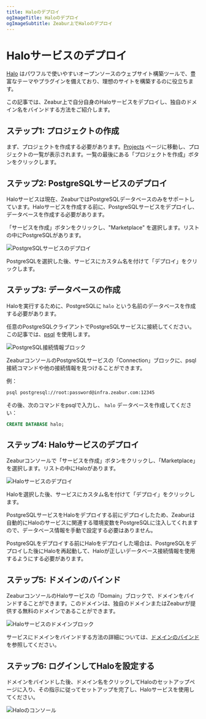 ```yaml
---
title: Haloのデプロイ
ogImageTitle: Haloのデプロイ
ogImageSubtitle: Zeabur上でHaloのデプロイ
---
```



# Haloサービスのデプロイ

[Halo](https://halo.run/) はパワフルで使いやすいオープンソースのウェブサイト構築ツールで、豊富なテーマやプラグインを備えており、理想のサイトを構築するのに役立ちます。

この記事では、Zeabur上で自分自身のHaloサービスをデプロイし、独自のドメイン名をバインドする方法をご紹介します。

## ステップ1: プロジェクトの作成

まず、プロジェクトを作成する必要があります。[Projects](https://dash.zeabur.com/projects) ページに移動し、プロジェクトの一覧が表示されます。一覧の最後にある「プロジェクトを作成」ボタンをクリックします。

## ステップ2: PostgreSQLサービスのデプロイ

Haloサービスは現在、ZeaburではPostgreSQLデータベースのみをサポートしています。Haloサービスを作成する前に、PostgreSQLサービスをデプロイし、データベースを作成する必要があります。

「サービスを作成」ボタンをクリックし、"Marketplace" を選択します。リストの中にPostgreSQLがあります。

![PostgreSQLサービスのデプロイ](/marketplace/halo/deploy-postgresql.ja-JP.png)

PostgreSQLを選択した後、サービスにカスタム名を付けて「デプロイ」をクリックします。

## ステップ3: データベースの作成

Haloを実行するために、PostgreSQLに `halo` という名前のデータベースを作成する必要があります。

任意のPostgreSQLクライアントでPostgreSQLサービスに接続してください。この記事では、[psql](https://www.postgresql.org/docs/9.1/app-psql.html) を使用します。

![PostgreSQL接続情報ブロック](/marketplace/halo/postgre-connect.ja-JP.png)

ZeaburコンソールのPostgreSQLサービスの「Connection」ブロックに、psql接続コマンドや他の接続情報を見つけることができます。

例：

```bash
psql postgresql://root:password@infra.zeabur.com:12345
```

その後、次のコマンドをpsqlで入力し、 `halo` データベースを作成してください：

```sql
CREATE DATABASE halo;
```

## ステップ4: Haloサービスのデプロイ

Zeaburコンソールで「サービスを作成」ボタンをクリックし、「Marketplace」を選択します。リストの中にHaloがあります。

![Haloサービスのデプロイ](/marketplace/halo/deploy-halo.ja-JP.png)

Haloを選択した後、サービスにカスタム名を付けて「デプロイ」をクリックします。

<Callout>
PostgreSQLサービスをHaloをデプロイする前にデプロイしたため、Zeaburは自動的にHaloのサービスに関連する環境変数をPostgreSQLに注入してくれますので、データベース情報を手動で設定する必要はありません。

PostgreSQLをデプロイする前にHaloをデプロイした場合は、PostgreSQLをデプロイした後にHaloを再起動して、Haloが正しいデータベース接続情報を使用するようにする必要があります。

</Callout>

## ステップ5: ドメインのバインド

ZeaburコンソールのHaloサービスの「Domain」ブロックで、ドメインをバインドすることができます。このドメインは、独自のドメインまたはZeaburが提供する無料のドメインであることができます。

![Haloサービスのドメインブロック](/marketplace/halo/halo-domain.ja-JP.png)

サービスにドメインをバインドする方法の詳細については、[ドメインのバインド](../deploy/domain-binding) を参照してください。

## ステップ6: ログインしてHaloを設定する

ドメインをバインドした後、ドメイン名をクリックしてHaloのセットアップページに入り、その指示に従ってセットアップを完了し、Haloサービスを使用してください。

![Haloのコンソール](/marketplace/halo/halo-console.ja-JP.png)